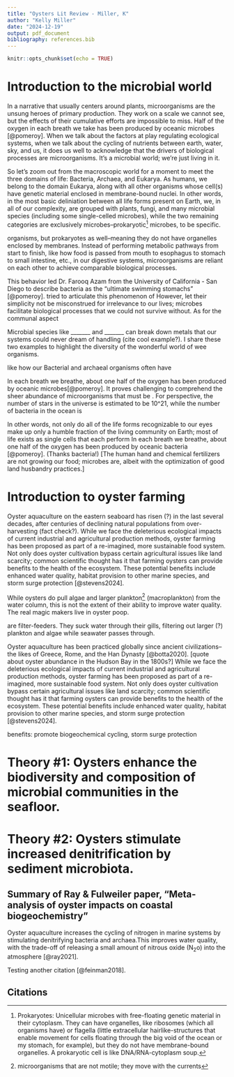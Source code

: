 ```yaml
---
title: "Oysters Lit Review - Miller, K"
author: "Kelly Miller"
date: "2024-12-19"
output: pdf_document
bibliography: references.bib
---
```


```r
knitr::opts_chunk$set(echo = TRUE)
```

# Introduction to the microbial world

In a narrative that usually centers around plants, microorganisms are the unsung heroes of primary production. They work on a scale we cannot see, but the effects of their cumulative efforts are impossible to miss. Half of the oxygen in each breath we take has been produced by oceanic microbes [@pomeroy]. When we talk about the factors at play regulating ecological systems, when we talk about the cycling of nutrients between earth, water, sky, and us, it does us well to acknowledge that the drivers of biological processes are microorganisms. It's a microbial world; we're just living in it.

So let's zoom out from the macroscopic world for a moment to meet the three domains of life: Bacteria, Archaea, and Eukarya. As humans, we belong to the domain Eukarya, along with all other organisms whose cell(s) have genetic material enclosed in membrane-bound nuclei. In other words, in the most basic deliniation between all life forms present on Earth, we, in all of our complexity, are grouped with plants, fungi, and many microbial species (including some single-celled microbes), while the two remaining categories are exclusively microbes–prokaryotic[^1] microbes, to be specific.

[^1]: Prokaryotes: Unicellular microbes with free-floating genetic material in their cytoplasm. They can have organelles, like ribosomes (which all organisms have) or flagella (little extracellular hairlike-structures that enable movement for cells floating through the big void of the ocean or my stomach, for example), but they do not have membrane-bound organelles. A prokaryotic cell is like DNA/RNA-cytoplasm soup.

organisms, but prokaryotes as well–meaning they do not have organelles enclosed by membranes. Instead of performing metabolic pathways from start to finish, like how food is passed from mouth to esophagus to stomach to small intestine, etc., in our digestive systems, microorganisms are reliant on each other to achieve comparable biological processes.

This behavior led Dr. Farooq Azam from the University of California - San Diego to describe bacteria as the "ultimate swimming stomachs" [@pomeroy]. tried to articulate this phenomenon of However, let their simplicity not be misconstrued for irrelevance to our lives; microbes facilitate biological processes that we could not survive without. As for the communal aspect

Microbial species like \_\_\_\_\_\_\_ and \_\_\_\_\_\_\_ can break down metals that our systems could never dream of handling (cite cool example?). I share these two examples to highlight the diversity of the wonderful world of wee organisms.

like how our Bacterial and archaeal organisms often have

In each breath we breathe, about one half of the oxygen has been produced by oceanic microbes[@pomeroy]. It proves challenging to comprehend the sheer abundance of microorganisms that must be . For perspective, the number of stars in the universe is estimated to be 10\^21, while the number of bacteria in the ocean is

In other words, not only do all of the life forms recognizable to our eyes make up only a humble fraction of the living community on Earth; most of life exists as single cells that each perform In each breath we breathe, about one half of the oxygen has been produced by oceanic bacteria [@pomeroy]. (Thanks bacteria!) [The human hand and chemical fertilizers are not growing our food; microbes are, albeit with the optimization of good land husbandry practices.]

# Introduction to oyster farming

Oyster aquaculture on the eastern seaboard has risen (?) in the last several decades, after centuries of declining natural populations from over-harvesting (fact check?). While we face the deleterious ecological impacts of current industrial and agricultural production methods, oyster farming has been proposed as part of a re-imagined, more sustainable food system. Not only does oyster cultivation bypass certain agricultural issues like land scarcity; common scientific thought has it that farming oysters can provide benefits to the health of the ecosystem. These potential benefits include enhanced water quality, habitat provision to other marine species, and storm surge protection [@stevens2024].

While oysters do pull algae and larger plankton[^2] (macroplankton) from the water column, this is not the extent of their ability to improve water quality. The real magic makers live in oyster poop.

[^2]: microorganisms that are not motile; they move with the currents

are filter-feeders. They suck water through their gills, filtering out larger (?) plankton and algae while seawater passes through.

Oyster aquaculture has been practiced globally since ancient civilizations–the likes of Greece, Rome, and the Han Dynasty [@botta2020]. [quote about oyster abundance in the Hudson Bay in the 1800s?] While we face the deleterious ecological impacts of current industrial and agricultural production methods, oyster farming has been proposed as part of a re-imagined, more sustainable food system. Not only does oyster cultivation bypass certain agricultural issues like land scarcity; common scientific thought has it that farming oysters can provide benefits to the health of the ecosystem. These potential benefits include enhanced water quality, habitat provision to other marine species, and storm surge protection [@stevens2024].

benefits: promote biogeochemical cycling, storm surge protection

# Theory #1: Oysters enhance the biodiversity and composition of microbial communities in the seafloor.

# Theory #2: Oysters stimulate increased denitrification by sediment microbiota.

## Summary of Ray & Fulweiler paper, "Meta-analysis of oyster impacts on coastal biogeochemistry"

Oyster aquaculture increases the cycling of nitrogen in marine systems by stimulating denitrifying bacteria and archaea.This improves water quality, with the trade-off of releasing a small amount of nitrous oxide (N~2~o) into the atmosphere [@ray2021].

Testing another citation [@feinman2018].

## Citations
